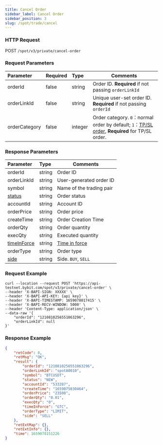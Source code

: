 ```yaml
---
title: Cancel Order
sidebar_label: Cancel Order
sidebar_position: 3
slug: /spot/trade/cancel
---
```



### HTTP Request
POST <code>/spot/v3/private/cancel-order</code>

### Request Parameters
| Parameter | Required | Type | Comments|
|:----- |:-------|:-----|------ |
| orderId | false | string | Order ID. <b>Required</b> if not passing <code>orderLinkId</code> |
| orderLinkId | false | string | Unique user-set order ID. <b>Required</b> if not passing <code>orderId</code> |
| orderCategory | false | integer | Order category. <code>0</code>：normal order by default; <code>1</code>：<a href="https://www.bybit.com/en-US/help-center/bybitHC_Article?language=us_EN&id=000001736">TP/SL order</a>, <b>Required</b> for TP/SL order.    |

### Response Parameters
| Parameter | Type | Comments|
|:----- |:-----|----- |
| orderId | string | Order ID |
| orderLinkId | string | User-generated order ID |
| symbol | string | Name of the trading pair |
| [status](../enum#orderstatus) | string | Order status |
| accountId | string | Account ID |
| orderPrice | string | Order price |
| createTime | string | Order Creation Time |
| orderQty | string | Order quantity |
| execQty | string | Executed quantity |
| [timeInForce](../enum#timeinforce) | string | <a href="https://www.bybit.com/en-US/help-center/bybitHC_Article?language=en_US&id=000001044">Time in force</a> |
| orderType | string | Order type |
| [side](../enum#side) | string | Side. <code>BUY</code>, <code>SELL</code> |

### Request Example

```http
curl --location --request POST 'https://api-testnet.bybit.com/spot/v3/private/cancel-order' \
--header 'X-BAPI-SIGN: XXXXX' \
--header 'X-BAPI-API-KEY: {api key}' \
--header 'X-BAPI-TIMESTAMP: 1659078017415' \
--header 'X-BAPI-RECV-WINDOW: 5000' \
--header 'Content-Type: application/json' \
--data-raw '{
    "orderId": "1210810256551063296",
    "orderLinkId": null
}'
```

### Response Example

```json
{
    "retCode": 0,
    "retMsg": "OK",
    "result": {
        "orderId": "1210810256551063296",
        "orderLinkId": "spotA0010",
        "symbol": "BTCUSDT",
        "status": "NEW",
        "accountId": "533287",
        "createTime": "1659075830464",
        "orderPrice": "23500",
        "orderQty": "0.01",
        "execQty": "0",
        "timeInForce": "GTC",
        "orderType": "LIMIT",
        "side": "SELL"
    },
    "retExtMap": {},
    "retExtInfo": {},
    "time": 1659078151226
}
```
